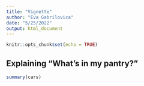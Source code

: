 ```yaml
---
title: "Vignette"
author: "Eva Gabrilovica"
date: "5/25/2022"
output: html_document
---
```


```r
knitr::opts_chunk$set(echo = TRUE)
```

## Explaining "What's in my pantry?"



```r
summary(cars)
```

